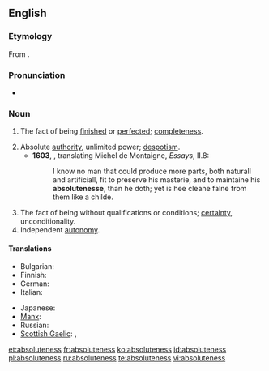 ==English==
===Etymology===
From {{suffix|absolute|ness}}.

===Pronunciation===
*{{a|UK}} {{IPA|/ˈabsəluːtnəs/|/absəˈluːtnəs/}}

===Noun===
{{en-noun|-|es}}

# {{context|obsolete}} The fact of being [[finished]] or [[perfected]]; [[completeness]]. {{defdate|16th-17th c.}}
# Absolute [[authority]], unlimited power; [[despotism]]. {{defdate|from 16th c.}}
#*'''1603''', {{w|John Florio}}, translating Michel de Montaigne, ''Essays'', II.8:
#*:I know no man that could produce more parts, both naturall and artificiall, fit to preserve his masterie, and to maintaine his '''absolutenesse''', than he doth; yet is hee cleane falne from them like a childe.
# The fact of being without qualifications or conditions; [[certainty]], unconditionality. {{defdate|from 17th c.}}
# Independent [[autonomy]]. {{defdate|from 17th c.}}

====Translations====
{{trans-top|the fact of being without qualifications; unconditionality}}
* Bulgarian: {{t|bg|абсолютност|f|tr=absolyútnost|sc=Cyrl}}
* Finnish: {{t|fi|ehdottomuus}}
* German: {{t+|de|Absolutheit|f}}
* Italian: {{t|it|assolutezza|f}}
{{trans-mid}}
* Japanese: {{t|ja|絶対|tr=zettai|sc=Jpan}}
* [[Manx]]: {{t|gv|ard-phooaralys|m}}
* Russian: {{t|ru|абсолютность|f|tr=absolyútnost'|sc=Cyrl}}
* [[Scottish Gaelic]]: {{t|gd|iomlanachd|f}}, {{t|gd|dligheachas|m}}
{{trans-bottom}}

[[et:absoluteness]]
[[fr:absoluteness]]
[[ko:absoluteness]]
[[id:absoluteness]]
[[pl:absoluteness]]
[[ru:absoluteness]]
[[te:absoluteness]]
[[vi:absoluteness]]